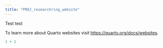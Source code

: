 ```yaml
---
title: "PROJ_researchring_website"
---
```


Test test

To learn more about Quarto websites visit <https://quarto.org/docs/websites>.

```r
1 + 1
```
